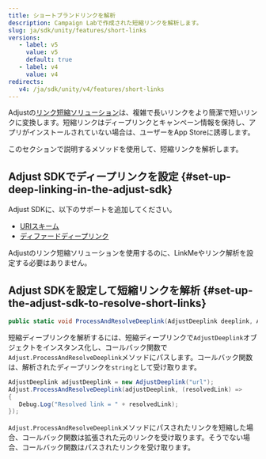 ```yaml
---
title: ショートブランドリンクを解析
description: Campaign Labで作成された短縮リンクを解析します。
slug: ja/sdk/unity/features/short-links
versions:
   - label: v5
     value: v5
     default: true
   - label: v4
     value: v4
redirects:
   v4: /ja/sdk/unity/v4/features/short-links
---
```


Adjustの[リンク短縮ソリューション](https://help.adjust.com/ja/article/short-branded-links)は、複雑で長いリンクをより簡潔で短いリンクに変換します。短縮リンクはディープリンクとキャンペーン情報を保持し、アプリがインストールされていない場合は、ユーザーをApp Storeに誘導します。

このセクションで説明するメソッドを使用して、短縮リンクを解析します。

## Adjust SDKでディープリンクを設定 {#set-up-deep-linking-in-the-adjust-sdk}

Adjust SDKに、以下のサポートを追加してください。

-  [URIスキーム](/ja/sdk/unity/features/deep-links)
-  [ディファードディープリンク](/ja/sdk/unity/features/deep-links#deferred-deep-linking)

<Callout type="note">

Adjustのリンク短縮ソリューションを使用するのに、LinkMeやリンク解析を設定する必要はありません。

</Callout>

## Adjust SDKを設定して短縮リンクを解析 {#set-up-the-adjust-sdk-to-resolve-short-links}

<CodeBlock title="メソッドシグネチャー">

```cs
public static void ProcessAndResolveDeeplink(AdjustDeeplink deeplink, Action<string> callback);
```

</CodeBlock>

短縮ディープリンクを解析するには、短縮ディープリンクで`AdjustDeeplink`オブジェクトをインスタンス化し、コールバック関数で`Adjust.ProcessAndResolveDeeplink`メソッドにパスします。コールバック関数は、解析されたディープリンクを`string`として受け取ります。

```cs
AdjustDeeplink adjustDeeplink = new AdjustDeeplink("url");
Adjust.ProcessAndResolveDeeplink(adjustDeeplink, (resolvedLink) =>
{
   Debug.Log("Resolved link = " + resolvedLink);
});
```

`Adjust.ProcessAndResolveDeeplink`メソッドにパスされたリンクを短縮した場合、コールバック関数は拡張された元のリンクを受け取ります。そうでない場合、コールバック関数はパスされたリンクを受け取ります。
